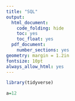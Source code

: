 ```yaml
---
title: "SQL"
output:
  html_document:
    code_folding: hide
    toc: yes
    toc_float: yes
  pdf_document:
    number_sections: yes
geometry: margin = 1.2in
fontsize: 10pt
always_allow_html: yes
---
```




```r
library(tidyverse)
```



```r
a=12
```



